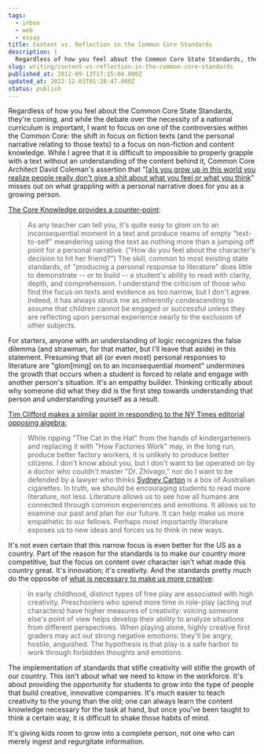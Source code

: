 ```yaml
---
tags:
  - inbox
  - web
  - essay
title: Content vs. Reflection in the Common Core Standards
description: |
  Regardless of how you feel about the Common Core State Standards, they’re coming, and while the debate over the necessity of a national curriculum is important, I want to focus on one of the controversies within the Common Core: the shift in focus on fiction texts (and the personal narrative relating to those texts) to \[…]
slug: writing/content-vs-reflection-in-the-common-core-standards
published_at: 2012-09-13T17:15:04.000Z
updated_at: 2022-12-03T01:28:47.000Z
status: publish
---
```

Regardless of how you feel about the Common Core State Standards, they're coming, and while the debate over the necessity of a national curriculum is important, I want to focus on one of the controversies within the Common Core: the shift in focus on fiction texts (and the personal narrative relating to those texts) to a focus on non-fiction and content knowledge. While I agree that it is difficult to impossible to properly grapple with a text without an understanding of the content behind it, Common Core Architect David Coleman's assertion that "[\[a\]s you grow up in this world you realize people really don't give a shit about what you feel or what you think](http://www.substancenews.net/articles.php?page=2716)" misses out on what grappling with a personal narrative does for you as a growing person.

[The Core Knowledge provides a counter-point](http://blog.coreknowledge.org/2012/06/14/nobody-loves-standards-and-thats-o-k/):

> As any teacher can tell you, it's quite easy to glom on to an inconsequential moment in a text and produce reams of empty "text-to-self" meandering using the text as nothing more than a jumping off point for a personal narrative. ("How do you feel about the character's decision to hit her friend?") The skill, common to most existing state standards, of "producing a personal response to literature" does little to demonstrate -- or to build -- a student's ability to read with clarity, depth, and comprehension. I understand the criticism of those who find the focus on texts and evidence as too narrow, but I don't agree. Indeed, it has always struck me as inherently condescending to assume that children cannot be engaged or successful unless they are reflecting upon personal experience nearly to the exclusion of other subjects.

For starters, anyone with an understanding of logic recognizes the false dilemma (and strawman, for that matter, but I'll leave that aside) in this statement. Presuming that all (or even most) personal responses to literature are "glom\[ming] on to an inconsequential moment" undermines the growth that occurs when a student is forced to relate and engage with another person's situation. It's an empathy builder. Thinking critically about why someone did what they did is the first step towards understanding that person and understanding yourself as a result.

[Tim Clifford makes a similar point in responding to the NY Times editorial opposing algebra:](http://www.schoolbook.org/2012/08/15/never-mind-algebra-is-literature-necessary/)

> While ripping "The Cat in the Hat" from the hands of kindergarteners and replacing it with "How Factories Work" may, in the long run, produce better factory workers, it is unlikely to produce better citizens. I don't know about you, but I don't want to be operated on by a doctor who couldn't master "Dr. Zhivago," nor do I want to be defended by a lawyer who thinks [Sydney Carton](http://www.sparknotes.com/lit/twocities/canalysis.html) is a box of Australian cigarettes. In truth, we should be encouraging students to read more literature, not less. Literature allows us to see how all humans are connected through common experiences and emotions. It allows us to examine our past and plan for our future. It can help make us more empathetic to our fellows. Perhaps most importantly literature exposes us to new ideas and forces us to think in new ways.

It's not even certain that this narrow focus is even better for the US as a country. Part of the reason for the standards is to make our country more competitive, but the focus on content over character isn't what made this country great. It's innovation; it's creativity. And the standards pretty much do the opposite of [what is necessary to make us more creative](http://www.thedailybeast.com/newsweek/2010/07/10/the-creativity-crisis.html):

> In early childhood, distinct types of free play are associated with high creativity. Preschoolers who spend more time in role-play (acting out characters) have higher measures of creativity: voicing someone else's point of view helps develop their ability to analyze situations from different perspectives. When playing alone, highly creative first graders may act out strong negative emotions: they'll be angry, hostile, anguished. The hypothesis is that play is a safe harbor to work through forbidden thoughts and emotions.

The implementation of standards that stifle creativity will stifle the growth of our country. This isn't about what we need to know in the workforce. It's about providing the opportunity for students to grow into the type of people that build creative, innovative companies. It's much easier to teach creativity to the young than the old; one can always learn the content knowledge necessary for the task at hand, but once you've been taught to think a certain way, it is difficult to shake those habits of mind.

It's giving kids room to grow into a complete person, not one who can merely ingest and regurgitate information.
